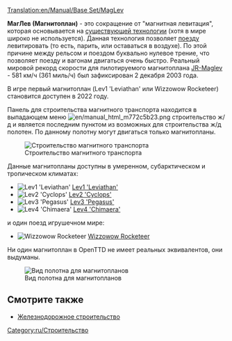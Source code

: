 [[Translation:en/Manual/Base Set/MagLev]]
{{ru/Типы железных дорог}}

'''МагЛев (Магнитоплан)''' - это сокращение от "магнитная левитация", которая основывается на [http://ru.wikipedia.org/wiki/Маглев существующей технологии] (хотя в мире широко не используется). Данная технология позволяет [[ru/Manual/Base Set/Vehicles/Поезда|поезду]] левитировать (то есть, парить, или оставаться в воздухе). По этой причине между рельсом и поездом буквально нулевое трение, что позволяет поезду и вагонам двигаться очень быстро. Реальный мировой рекорд скорости для пилотируемого магнитоплана [http://ru.wikipedia.org/wiki/JR-Maglev JR-Maglev] - 581 км/ч (361 миль/ч) был зафиксирован 2 декабря 2003 года.

В игре первый магнитоплан (Lev1 'Leviathan' или Wizzowow Rocketeer) становится доступен в 2022 году.

Панель для строительства магнитного транспорта находится в выпадающем меню [[File:en/manual html m772c5b23.png]] строительство ж/д и является последним пунктом из возможных для строительства ж/д полотен. По данному полотну могут двигаться только магнитопланы. 

[[File:ru/Openttd-rail1.png|none|Строительство магнитного транспорта]]

Данные магнитопланы доступны в умеренном, субарктическом и тропическом климатах: 
*[[File:en/Lev1leviathan.png|Lev1 'Leviathan']] [[ru/Manual/Base Set/Vehicles/Lev1 'Leviathan'|Lev1 'Leviathan']]
*[[File:en/Lev2cyclops.png|Lev2 'Cyclops']] [[ru/Manual/Base Set/Vehicles/Lev2 'Cyclops'|Lev2 'Cyclops']]
*[[File:en/Lev3pegasus.png|Lev3 'Pegasus']] [[ru/Manual/Base Set/Vehicles/Lev3 'Pegasus'|Lev3 'Pegasus']]
*[[File:en/Lev4chimaerarhead.png|Lev4 'Chimaera']] [[ru/Manual/Base Set/Vehicles/Lev4 'Chimaera'|Lev4 'Chimaera']]
и один поезд игрушечном мире: 
*[[File:en/Wizzowowrocketeer.png|Wizzowow Rocketeer]] [[ru/Manual/Base Set/Vehicles/Wizzowow Rocketeer|Wizzowow Rocketeer]]

Ни один магнитоплан в OpenTTD не имеет реальных эквивалентов, они выдуманы. 

[[File:en/MaglevTemp.png|none|frame|Вид полотна для магнитопланов]]

==Смотрите также==
*[[ru/Manual/Железнодорожное строительство|Железнодорожное строительство]]

[[Category:ru/Строительство]]